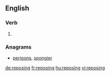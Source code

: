 ==English==

===Verb===
{{head|en}}

# {{present participle of|repose}}

===Anagrams===
* [[perigons#English|perigons]], [[spongier#English|spongier]]

[[de:reposing]]
[[fr:reposing]]
[[hu:reposing]]
[[vi:reposing]]